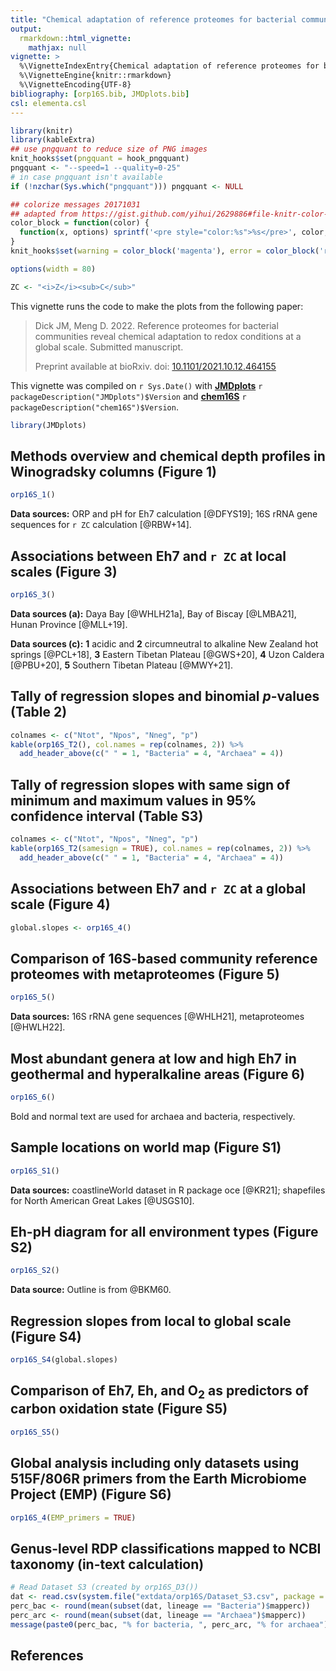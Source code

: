 ```yaml
---
title: "Chemical adaptation of reference proteomes for bacterial communities (2022)"
output: 
  rmarkdown::html_vignette:
    mathjax: null
vignette: >
  %\VignetteIndexEntry{Chemical adaptation of reference proteomes for bacterial communities (2022)}
  %\VignetteEngine{knitr::rmarkdown}
  %\VignetteEncoding{UTF-8}
bibliography: [orp16S.bib, JMDplots.bib]
csl: elementa.csl
---
```


<style>
/* https://gomakethings.com/how-to-break-an-image-out-of-its-parent-container-with-css/ */
@media (min-width: 700px) {
  .full-width {
    left: 50%;
    margin-left: -50vw;
    margin-right: -50vw;
    max-width: 100vw;
    position: relative;
    right: 50%;
    width: 100vw;
  }
}
@media (min-width: 900px) {
  .full-width {
    left: 50vw; /* fallback if needed */
    left: calc(50vw - 100px);
    width: 900px;
    position: relative;
  }
}
</style>

```r
library(knitr)
library(kableExtra)
## use pngquant to reduce size of PNG images
knit_hooks$set(pngquant = hook_pngquant)
pngquant <- "--speed=1 --quality=0-25"
# in case pngquant isn't available
if (!nzchar(Sys.which("pngquant"))) pngquant <- NULL 

## colorize messages 20171031
## adapted from https://gist.github.com/yihui/2629886#file-knitr-color-msg-rnw
color_block = function(color) {
  function(x, options) sprintf('<pre style="color:%s">%s</pre>', color, x)
}
knit_hooks$set(warning = color_block('magenta'), error = color_block('red'), message = color_block('blue'))
```

```r
options(width = 80)
```

```r
ZC <- "<i>Z</i><sub>C</sub>"
```

This vignette runs the code to make the plots from the following paper:

> Dick JM, Meng D. 2022. Reference proteomes for bacterial communities reveal chemical adaptation to redox conditions at a global scale. Submitted manuscript.
>
> Preprint available at bioRxiv. doi: [10.1101/2021.10.12.464155](https://doi.org/10.1101/2021.10.12.464155)

This vignette was compiled on `r Sys.Date()` with **[JMDplots](https://github.com/jedick/JMDplots)** `r packageDescription("JMDplots")$Version` and **[chem16S](https://github.com/jedick/chem16S)** `r packageDescription("chem16S")$Version`.

```r
library(JMDplots)
```

## Methods overview and chemical depth profiles in Winogradsky columns (Figure 1)
```r
orp16S_1()
```

**Data sources:** ORP and pH for Eh7 calculation [@DFYS19]; 16S rRNA gene sequences for `r ZC` calculation [@RBW+14].

## Associations between Eh7 and `r ZC` at local scales (Figure 3)
```r
orp16S_3()
```

**Data sources (a):** Daya Bay [@WHLH21a], Bay of Biscay [@LMBA21], Hunan Province [@MLL+19].

**Data sources (c):** **1** acidic and **2** circumneutral to alkaline New Zealand hot springs [@PCL+18], **3** Eastern Tibetan Plateau [@GWS+20], **4** Uzon Caldera [@PBU+20], **5** Southern Tibetan Plateau [@MWY+21].

## Tally of regression slopes and binomial *p*-values (Table 2)
```r
colnames <- c("Ntot", "Npos", "Nneg", "p")
kable(orp16S_T2(), col.names = rep(colnames, 2)) %>%
  add_header_above(c(" " = 1, "Bacteria" = 4, "Archaea" = 4))
```

## Tally of regression slopes with same sign of minimum and maximum values in 95% confidence interval (Table S3)
```r
colnames <- c("Ntot", "Npos", "Nneg", "p")
kable(orp16S_T2(samesign = TRUE), col.names = rep(colnames, 2)) %>%
  add_header_above(c(" " = 1, "Bacteria" = 4, "Archaea" = 4))
```

## Associations between Eh7 and `r ZC` at a global scale (Figure 4)
```r
global.slopes <- orp16S_4()
```

## Comparison of 16S-based community reference proteomes with metaproteomes (Figure 5)
```r
orp16S_5()
```

**Data sources:** 16S rRNA gene sequences [@WHLH21], metaproteomes [@HWLH22].

## Most abundant genera at low and high Eh7 in geothermal and hyperalkaline areas (Figure 6)
```r
orp16S_6()
```

Bold and normal text are used for archaea and bacteria, respectively.

## Sample locations on world map (Figure S1)
```r
orp16S_S1()
```

**Data sources:** coastlineWorld dataset in R package oce [@KR21]; shapefiles for North American Great Lakes [@USGS10].

## Eh-pH diagram for all environment types (Figure S2)
```r
orp16S_S2()
```

**Data source:** Outline is from @BKM60.


## Regression slopes from local to global scale (Figure S4)
```r
orp16S_S4(global.slopes)
```

## Comparison of Eh7, Eh, and O~2~ as predictors of carbon oxidation state (Figure S5)
```r
orp16S_S5()
```

## Global analysis including only datasets using 515F/806R primers from the Earth Microbiome Project (EMP) (Figure S6)
```r
orp16S_4(EMP_primers = TRUE)
```

## Genus-level RDP classifications mapped to NCBI taxonomy (in-text calculation)
```r
# Read Dataset S3 (created by orp16S_D3())
dat <- read.csv(system.file("extdata/orp16S/Dataset_S3.csv", package = "JMDplots"))
perc_bac <- round(mean(subset(dat, lineage == "Bacteria")$mapperc))
perc_arc <- round(mean(subset(dat, lineage == "Archaea")$mapperc))
message(paste0(perc_bac, "% for bacteria, ", perc_arc, "% for archaea"))
```

## References
